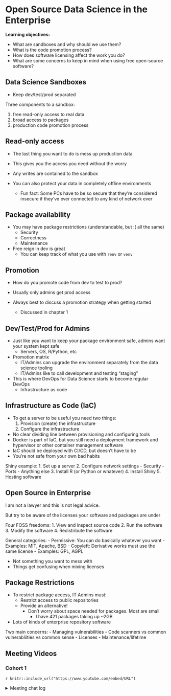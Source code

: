 # Open Source Data Science in the Enterprise

**Learning objectives:**

-   What are sandboxes and why should we use them?
-   What is the code promotion process?
-   How does software licensing affect the work you do?
-   What are some concerns to keep in mind when using free open-source software?

## Data Science Sandboxes {.unnumbered}

-   Keep dev/test/prod separated

Three components to a sandbox:

1.  free read-only access to real data
2.  broad access to packages
3.  production code promotion process

## Read-only access

-   The last thing you want to do is mess up production data

-   This gives you the access you need without the worry

-   Any writes are contained to the sandbox

-   You can also protect your data in completely offline environments

    -   Fun fact: Some PCs have to be so secure that they're considered insecure if they've ever connected to any kind of network ever

## Package availability

-   You may have package restrictions (understandable, but :( all the same)
    -   Security
    -   Correctness
    -   Maintenance
-   Free reign in dev is great
    -   You can keep track of what you use with `renv` or `venv`

## Promotion

-   How do you promote code from dev to test to prod?

-   Usually only admins get prod access

-   Always best to discuss a promotion strategy when getting started

    -   Discussed in chapter 1

## Dev/Test/Prod for Admins

-   Just like you want to keep your package environment safe, admins want your system kept safe
    -   Servers, OS, R/Python, etc
    
- Promotion matrix
  - IT/Admins can upgrade the environment separately from the data science tooling
  - IT/Admins like to call development and testing "staging"
  
- This is where DevOps for Data Science starts to become regular DevOps
  - Infrastructure as code
  
## Infrastructure as Code (IaC)

- To get a server to be useful you need two things:
  1. Provision (create) the infrastructure
  2. Configure the infrastructure
- No clear dividing line between provisioning and configuring tools
- Docker is part of IaC, but you still need a deployment framework and hypervisor or other container management software
- IaC should be deployed with CI/CD, but doesn't have to be
- You're not safe from your own bad habits
  
Shiny example:
1. Set up a server
2. Configure network settings
  - Security
  - Ports
  - Anything else
3. Install R (or Python or whatever)
4. Install Shiny
5. Hosting software

## Open Source in Enterprise

I am not a lawyer and this is not legal advice.

But try to be aware of the licenses your software and packages are under

Four FOSS freedoms:
1. View and inspect source code
2. Run the software
3. Modify the software
4. Redistribute the software

General categories:
- Permissive: You can do basically whatever you want
  - Examples: MIT, Apache, BSD
- Copyleft: Derivative works must use the same license
  - Examples: GPL, AGPL
  
- Not something you want to mess with
- Things get confusing when mixing licenses

## Package Restrictions

- To restrict package access, IT Admins must:
  - Restrict access to public repositories
  - Provide an alternative!
    - Don't worry about space needed for packages. Most are small
      - I have 421 packages taking up ~2GB
- Lots of kinds of enterprise repository software

Two main concerns:
- Managing vulnerabilities
  - Code scanners vs common vulnerabliities vs common sense
- Licenses
- Maintenance/lifetime

## Meeting Videos {.unnumbered}

### Cohort 1 {.unnumbered}

`r knitr::include_url("https://www.youtube.com/embed/URL")`

<details>

<summary>Meeting chat log</summary>

    LOG

</details>

